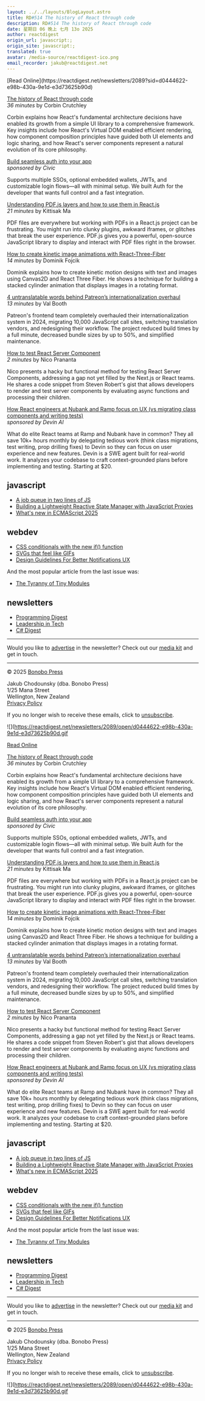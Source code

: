 ```yaml
---
layout: ../../layouts/BlogLayout.astro
title: RD#514 The history of React through code
description: RD#514 The history of React through code
date: 星期日 06 晚上 七月 13o 2025
author: reactdigest
origin_url: javascript:;
origin_site: javascript:;
translated: true
avatar: /media-source/reactdigest-ico.png
email_recorder: jakub@reactdigest.net
---
```



<Reference client:only="react" title="RD#514 The history of React through code" url="javascript:;" />

<Detail client:only="react">
	[Read Online](https://reactdigest.net/newsletters/2089?sid=d0444622-e98b-430a-9e1d-e3d73625b90d)

[The history of React through code](https://reactdigest.net/links/19770/d0444622-e98b-430a-9e1d-e3d73625b90d/email)  
_36 minutes_ by Corbin Crutchley

Corbin explains how React's fundamental architecture decisions have enabled its growth from a simple UI library to a comprehensive framework. Key insights include how React's Virtual DOM enabled efficient rendering, how component composition principles have guided both UI elements and logic sharing, and how React's server components represent a natural evolution of its core philosophy.

[Build seamless auth into your app](https://reactdigest.net/links/19771/d0444622-e98b-430a-9e1d-e3d73625b90d/email)  
_sponsored by Civic_

Supports multiple SSOs, optional embedded wallets, JWTs, and customizable login flows—all with minimal setup. We built Auth for the developer that wants full control and a fast integration.

[Understanding PDF.js layers and how to use them in React.js](https://reactdigest.net/links/19772/d0444622-e98b-430a-9e1d-e3d73625b90d/email)  
_21 minutes_ by Kittisak Ma

PDF files are everywhere but working with PDFs in a React.js project can be frustrating. You might run into clunky plugins, awkward iframes, or glitches that break the user experience. PDF.js gives you a powerful, open-source JavaScript library to display and interact with PDF files right in the browser.

[How to create kinetic image animations with React-Three-Fiber](https://reactdigest.net/links/19773/d0444622-e98b-430a-9e1d-e3d73625b90d/email)  
_14 minutes_ by Dominik Fojcik

Dominik explains how to create kinetic motion designs with text and images using Canvas2D and React Three Fiber. He shows a technique for building a stacked cylinder animation that displays images in a rotating format.

[4 untranslatable words behind Patreon’s internationalization overhaul](https://reactdigest.net/links/19774/d0444622-e98b-430a-9e1d-e3d73625b90d/email)  
_13 minutes_ by Val Booth

Patreon's frontend team completely overhauled their internationalization system in 2024, migrating 10,000 JavaScript call sites, switching translation vendors, and redesigning their workflow. The project reduced build times by a full minute, decreased bundle sizes by up to 50%, and simplified maintenance.

[How to test React Server Component](https://reactdigest.net/links/19775/d0444622-e98b-430a-9e1d-e3d73625b90d/email)  
_2 minutes_ by Nico Prananta

Nico presents a hacky but functional method for testing React Server Components, addressing a gap not yet filled by the Next.js or React teams. He shares a code snippet from Steven Robert's gist that allows developers to render and test server components by evaluating async functions and processing their children.

[How React engineers at Nubank and Ramp focus on UX (vs migrating class components and writing tests)](https://reactdigest.net/links/19776/d0444622-e98b-430a-9e1d-e3d73625b90d/email)  
_sponsored by Devin AI_

What do elite React teams at Ramp and Nubank have in common? They all save 10k+ hours monthly by delegating tedious work (think class migrations, test writing, prop drilling fixes) to Devin so they can focus on user experience and new features. Devin is a SWE agent built for real-world work. It analyzes your codebase to craft context-grounded plans before implementing and testing. Starting at $20.

## javascript

*   [A job queue in two lines of JS](https://reactdigest.net/links/19777/d0444622-e98b-430a-9e1d-e3d73625b90d/email)
*   [Building a Lightweight Reactive State Manager with JavaScript Proxies](https://reactdigest.net/links/19778/d0444622-e98b-430a-9e1d-e3d73625b90d/email)
*   [What's new in ECMAScript 2025](https://reactdigest.net/links/19779/d0444622-e98b-430a-9e1d-e3d73625b90d/email)

## webdev

*   [CSS conditionals with the new if() function](https://reactdigest.net/links/19780/d0444622-e98b-430a-9e1d-e3d73625b90d/email)
*   [SVGs that feel like GIFs](https://reactdigest.net/links/19781/d0444622-e98b-430a-9e1d-e3d73625b90d/email)
*   [Design Guidelines For Better Notifications UX](https://reactdigest.net/links/19782/d0444622-e98b-430a-9e1d-e3d73625b90d/email)

And the most popular article from the last issue was:

*   [The Tyranny of Tiny Modules](https://reactdigest.net/links/19783/d0444622-e98b-430a-9e1d-e3d73625b90d/email)

## newsletters

*   [Programming Digest](https://programmingdigest.net/?utm_medium=campaign&utm_source=react)
*   [Leadership in Tech](https://leadershipintech.com/?utm_medium=campaign&utm_source=react)
*   [C# Digest](https://csharpdigest.net/?utm_medium=campaign&utm_source=react)

* * *

Would you like to [advertise](https://bonobopress.com/) in the newsletter? Check out our [media kit](https://bonobopress.com/media-kit/) and get in touch.

* * *

© 2025 [Bonobo Press](https://bonobopress.com/)

Jakub Chodounsky (dba. Bonobo Press)  
1/25 Mana Street  
Wellington, New Zealand  
[Privacy Policy](https://reactdigest.net/privacy)

If you no longer wish to receive these emails, click to [unsubscribe](https://reactdigest.net/subscribers/d0444622-e98b-430a-9e1d-e3d73625b90d/unsubscribe).

![](https://reactdigest.net/newsletters/2089/open/d0444622-e98b-430a-9e1d-e3d73625b90d.gif
</Detail>

[Read Online](https://reactdigest.net/newsletters/2089?sid=d0444622-e98b-430a-9e1d-e3d73625b90d)

[The history of React through code](https://reactdigest.net/links/19770/d0444622-e98b-430a-9e1d-e3d73625b90d/email)\
*36 minutes* by Corbin Crutchley

Corbin explains how React's fundamental architecture decisions have enabled its growth from a simple UI library to a comprehensive framework. Key insights include how React's Virtual DOM enabled efficient rendering, how component composition principles have guided both UI elements and logic sharing, and how React's server components represent a natural evolution of its core philosophy.

[Build seamless auth into your app](https://reactdigest.net/links/19771/d0444622-e98b-430a-9e1d-e3d73625b90d/email)\
*sponsored by Civic*

Supports multiple SSOs, optional embedded wallets, JWTs, and customizable login flows—all with minimal setup. We built Auth for the developer that wants full control and a fast integration.

[Understanding PDF.js layers and how to use them in React.js](https://reactdigest.net/links/19772/d0444622-e98b-430a-9e1d-e3d73625b90d/email)\
*21 minutes* by Kittisak Ma

PDF files are everywhere but working with PDFs in a React.js project can be frustrating. You might run into clunky plugins, awkward iframes, or glitches that break the user experience. PDF.js gives you a powerful, open-source JavaScript library to display and interact with PDF files right in the browser.

[How to create kinetic image animations with React-Three-Fiber](https://reactdigest.net/links/19773/d0444622-e98b-430a-9e1d-e3d73625b90d/email)\
*14 minutes* by Dominik Fojcik

Dominik explains how to create kinetic motion designs with text and images using Canvas2D and React Three Fiber. He shows a technique for building a stacked cylinder animation that displays images in a rotating format.

[4 untranslatable words behind Patreon’s internationalization overhaul](https://reactdigest.net/links/19774/d0444622-e98b-430a-9e1d-e3d73625b90d/email)\
*13 minutes* by Val Booth

Patreon's frontend team completely overhauled their internationalization system in 2024, migrating 10,000 JavaScript call sites, switching translation vendors, and redesigning their workflow. The project reduced build times by a full minute, decreased bundle sizes by up to 50%, and simplified maintenance.

[How to test React Server Component](https://reactdigest.net/links/19775/d0444622-e98b-430a-9e1d-e3d73625b90d/email)\
*2 minutes* by Nico Prananta

Nico presents a hacky but functional method for testing React Server Components, addressing a gap not yet filled by the Next.js or React teams. He shares a code snippet from Steven Robert's gist that allows developers to render and test server components by evaluating async functions and processing their children.

[How React engineers at Nubank and Ramp focus on UX (vs migrating class components and writing tests)](https://reactdigest.net/links/19776/d0444622-e98b-430a-9e1d-e3d73625b90d/email)\
*sponsored by Devin AI*

What do elite React teams at Ramp and Nubank have in common? They all save 10k+ hours monthly by delegating tedious work (think class migrations, test writing, prop drilling fixes) to Devin so they can focus on user experience and new features. Devin is a SWE agent built for real-world work. It analyzes your codebase to craft context-grounded plans before implementing and testing. Starting at $20.

## javascript

* [A job queue in two lines of JS](https://reactdigest.net/links/19777/d0444622-e98b-430a-9e1d-e3d73625b90d/email)
* [Building a Lightweight Reactive State Manager with JavaScript Proxies](https://reactdigest.net/links/19778/d0444622-e98b-430a-9e1d-e3d73625b90d/email)
* [What's new in ECMAScript 2025](https://reactdigest.net/links/19779/d0444622-e98b-430a-9e1d-e3d73625b90d/email)

## webdev

* [CSS conditionals with the new if() function](https://reactdigest.net/links/19780/d0444622-e98b-430a-9e1d-e3d73625b90d/email)
* [SVGs that feel like GIFs](https://reactdigest.net/links/19781/d0444622-e98b-430a-9e1d-e3d73625b90d/email)
* [Design Guidelines For Better Notifications UX](https://reactdigest.net/links/19782/d0444622-e98b-430a-9e1d-e3d73625b90d/email)

And the most popular article from the last issue was:

* [The Tyranny of Tiny Modules](https://reactdigest.net/links/19783/d0444622-e98b-430a-9e1d-e3d73625b90d/email)

## newsletters

* [Programming Digest](https://programmingdigest.net/?utm_medium=campaign\&utm_source=react)
* [Leadership in Tech](https://leadershipintech.com/?utm_medium=campaign\&utm_source=react)
* [C# Digest](https://csharpdigest.net/?utm_medium=campaign\&utm_source=react)

***

Would you like to [advertise](https://bonobopress.com/) in the newsletter? Check out our [media kit](https://bonobopress.com/media-kit/) and get in touch.

***

© 2025 [Bonobo Press](https://bonobopress.com/)

Jakub Chodounsky (dba. Bonobo Press)\
1/25 Mana Street\
Wellington, New Zealand\
[Privacy Policy](https://reactdigest.net/privacy)

If you no longer wish to receive these emails, click to [unsubscribe](https://reactdigest.net/subscribers/d0444622-e98b-430a-9e1d-e3d73625b90d/unsubscribe).

!\[]\(https://reactdigest.net/newsletters/2089/open/d0444622-e98b-430a-9e1d-e3d73625b90d.gif


